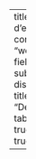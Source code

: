 ---
title: "Feuilles d'exercices"
listing:
  contents: 
    - "workshops/*.qmd"
  fields: [date, title, subtitle] 
  field-display-names: 
    title: "Titre"
    subtitle: "Description"
  type: table  
  table-striped: true
  table-hover: true
  sort: date

---